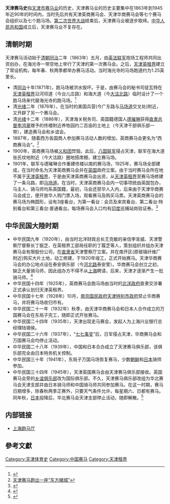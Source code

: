 {{天津历史}}
'''天津赛马史'''指[[天津市|天津市]][[赛马|赛马业]]的历史，天津赛马业的历史主要集中在1863年到1945年近90年的时间内，当时先后共有天津英商赛马会、天津华商赛马会等七个赛马会组织以及七个跑马场。[[第二次世界大战|第二次世界大战]]结束后，天津赛马业被逐步取缔。[[中华人民共和国|中华人民共和国]]成立后，天津赛马业不复存在。

== 清朝时期 ==
天津赛马活动始于[[清朝|清朝]][[同治|同治]]二年（1863年）五月，由[[英法联军|英法联军]]炮场工程师共同出资创办，在海光寺一带空地上举行了天津的第一次赛马会。之后，[[天津英租界|天津英租界]]建立了常设机构，每年春、秋两季都举办赛马活动。当时海光寺的马场跑道约为1.25英里长。
*清[[同治|同治]]十年(1871年)，跑马场被洪水毁坏。于是，由赛马会的秘书司徒瓦特在[[天津英租界|天津英租界]]沿河坝道（今台儿庄路）和海大道（今[[大沽北路|大沽北路]]）临时设计了一个跑马场来代替海光寺的跑马场。<ref>{{Cite web |url=http://sports.sina.com.cn/o/2005-05-09/16471550631.shtml |title=天津国际赛马节延续传统 七个马场“跑”百年 |accessdate=2010-10-02 |archive-date=2006-06-14 |archive-url=https://web.archive.org/web/20060614193327/http://sports.sina.com.cn/o/2005-05-09/16471550631.shtml |dead-url=no }}</ref>
*清[[光绪|光绪]]二年（1876年），在当时的美国兵营(今广东路与[[马场道|马场道]]交叉处)附近，又开辟了另一个赛马会。
*清[[光绪|光绪]]十二年（1886年），天津海关税务司、英国籍德国人[[德璀琳|德璀琳]]获得[[直隶总督|直隶总督]][[李鸿章|李鸿章]]赠予的佟楼附近养牲园约二百亩的土地上（今天津干部俱乐部一带），建造赛马会和乡谊会。
*1887年，随着西方各国商人参加赛马活动人数的增加，英商赛马会更名为“西商赛马会”。<ref>[http://www.ssrb.com.cn/gb/content/2008-02/20/content_670395.htm 天津赛马跑出一座“东方赌城”]{{dead link|date=2017年12月 |bot=InternetArchiveBot |fix-attempted=yes }}</ref>
*1900年，英商赛马场被[[义和团|义和团]]焚毁。此后，[[八国联军|八国联军]]侵占天津，联军在海大道张氏坟地附近（今大沽路）圈地搭席棚，建立赛马场。
*1901年，联军与德璀琳合作重建佟楼以南的赛马场，1925年，赛马场全部建成，在当时命名为天津英商赛马会并在[[英国|英国]]政府立案。由于当时赛马会所在地不属于[[天津英租界|天津英租界]]，于是由天津英商赛马会出资，从[[天津英租界|天津英租界]]至赛马场修建了一条马路，即[[马场道|马场道]]。在当时，天津英商赛马会内一切事项统由英国包办，马主人、骑马师均系英国籍，最初，马会还禁华人入内，后来由于天津华商赛马会成立，便开放华人购门票入场，观看赛马及购买马票。天津英商赛马会的赛马场为椭圆形，设有3座看台，为第一看台：会员及来宾看台、第二看台:特别看台和第三看台:普通看台。每场赛马会入口均有[[印度|印度]]巡捕站岗验证券。<ref>{{Cite web |url=http://www.tjwh.gov.cn/shwh/mjwh/minsu/mjyyjj/mjyyjj1.htm |title=天津民间游艺与竞技 |access-date=2010-10-02 |archive-url=https://web.archive.org/web/20081121053211/http://www.tjwh.gov.cn/shwh/mjwh/minsu/mjyyjj/mjyyjj1.htm |archive-date=2008-11-21 |dead-url=yes }}</ref>

== 中华民国大陸时期 ==
*中华民国九年（1920年），由当时北洋财政总长王克敏的亲信李宣威、天津警察厅督察长丁振芝、在英租界工部局任职的丁履芝等人，策划组织并组办天津赛马会有限股份公司，在[[直隶省|直隶省]]天津警察厅立案。并在南开区(原玻璃纤维厂附近)购买大片土地，动工修建，于1920年竣工，正式开始赛马。天津华商赛马会的办公地点设在泰安俱乐部（今[[河北路|河北路]]泰安里）。华商赛马会创立之初，缺乏大量骑马师，因此组办方不得不从[[上海|上海]]聘请，后来，天津才逐渐产生一批骑马师。<ref>{{Cite web |url=http://epaper.tianjinwe.com/tjrb/tjrb/2008-04/06/content_5599678.htm |title=天津赛马会证章 |access-date=2010-10-02 |archive-url=https://web.archive.org/web/20160304103236/http://epaper.tianjinwe.com/tjrb/tjrb/2008-04/06/content_5599678.htm |archive-date=2016-03-04 |dead-url=yes }}</ref>
*中华民国十四年（1925年），英商赛马会跑马场由当时的[[北洋政府|北洋政府]]直隶交涉署正式承认划归天津英租界。
*中华民国十七年（1928年）10月，[[南京国民政府|南京国民政府]][[天津特别市政府|天津特别市政府]]禁止华商赛马，并将赛马场收归市有。
*中华民国二十一年（1932年）秋季，由天津华商赛马会和日本人合作成立的万国赛马会在东局子完工，随即正式开张赛马。
*中华民国二十四年（1935年），天津出现走马赛会，发起人为上海兴业银行总经理陆锡侯。
*中华民国二十六年（1937年），“[[七七事变|七七事变]]”后，日军侵占天津，华商赛马会和万国赛马会均停止活动。
*中华民国二十八年（1939年），中国和日本合办成立了天津赛马俱乐部，该俱乐部完全由日本特务机关控制。
*中华民国三十年（1941年），东局子万国马场恢复赛马，少数[[朝鲜|朝鲜]]和[[日本|日本]]骑师参加。
*中华民国三十四年（1945年），天津英国赛马会由天津赛马俱乐部接收。英国赛马会旁的[[英国乡谊俱乐部|乡谊俱乐部]]改为国际俱乐部。不久，天津赛马俱乐部改组为华北赛马会天津支部并由日本骑马师和中国骑马师共同参加赛马。在这一时期，赛马日期增多，除春秋两季正赛外，只要天气条件允许，每星期六、日都有赛马。同年秋，[[日本|日本]]投降后，华北赛马会天津支部停止活动，随即解散。<ref>{{Cite web |url=http://news.sina.com.cn/c/2003-07-10/00321311407.shtml |title=史海钩沉：天津赛马会跑出“东方赌城” |accessdate=2010-10-02 |archive-date=2016-03-04 |archive-url=https://web.archive.org/web/20160304212511/http://news.sina.com.cn/c/2003-07-10/00321311407.shtml |dead-url=no }}</ref>

== 内部链接 == 
*[[上海跑马厅|上海跑马厅]] 

==參考文獻== 
<div class="references-small"> 
<references /> 
</div> 

[[Category:天津体育史|Category:天津体育史]] 
[[Category:中国赛马|Category:中国赛马]] 
[[Category:天津租界|Category:天津租界]]